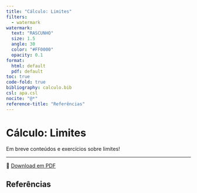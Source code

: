 ```yaml
---
title: "Cálculo: Limites"
filters:
  - watermark
watermark:
  text: "RASCUNHO"
  size: 1.5
  angle: 30
  color: "#FF0000"
  opacity: 0.1
format:
  html: default
  pdf: default
toc: true
code-fold: true
bibliography: calculo.bib
csl: apa.csl
nocite: "@*"
reference-title: "Referências"
---
```


# Cálculo: Limites

Em breve conteúdos e exercícios sobre limites!

---

📄 [Download em PDF](./limites.pdf){target="_blank"}

## Referências
